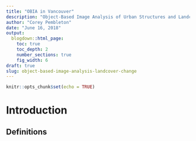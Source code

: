 ```yaml
---
title: "OBIA in Vancouver"
description: "Object-Based Image Analysis of Urban Structures and Landcover using very high resolution aerial imagery and LiDAR data"
author: "Corey Pembleton"
date: "June 16, 2018"
output:
  blogdown::html_page:
    toc: true
    toc_depth: 2
    number_sections: true
    fig_width: 6
draft: true 
slug: object-based-image-analysis-landcover-change
---
```


```r
knitr::opts_chunk$set(echo = TRUE)
```

# Introduction

## Definitions




